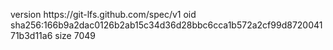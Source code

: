 version https://git-lfs.github.com/spec/v1
oid sha256:166b9a2dac0126b2ab15c34d36d28bbc6cca1b572a2cf99d872004171b3d11a6
size 7049
